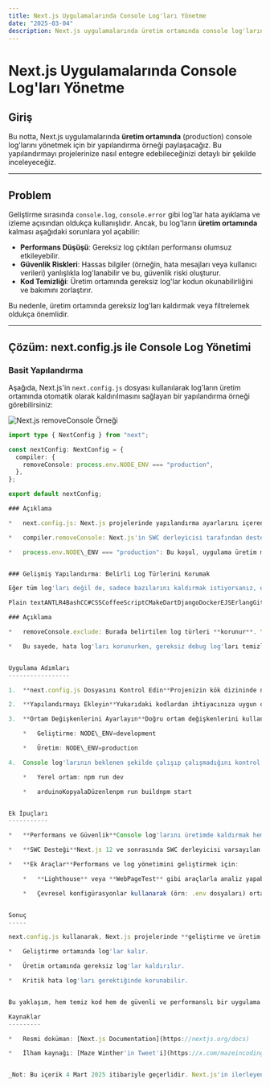 ```yaml
---
title: Next.js Uygulamalarında Console Log'ları Yönetme
date: "2025-03-04"
description: Next.js uygulamalarında üretim ortamında console log'larını yönetmek için bir yapılandırma örneği
---
```


# Next.js Uygulamalarında Console Log'ları Yönetme

## Giriş

Bu notta, Next.js uygulamalarında **üretim ortamında** (production) console log'larını yönetmek için bir yapılandırma örneği paylaşacağız. Bu yapılandırmayı projelerinize nasıl entegre edebileceğinizi detaylı bir şekilde inceleyeceğiz.

---

## Problem

Geliştirme sırasında `console.log`, `console.error` gibi log'lar hata ayıklama ve izleme açısından oldukça kullanışlıdır. Ancak, bu log'ların **üretim ortamında** kalması aşağıdaki sorunlara yol açabilir:

- **Performans Düşüşü**: Gereksiz log çıktıları performansı olumsuz etkileyebilir.
- **Güvenlik Riskleri**: Hassas bilgiler (örneğin, hata mesajları veya kullanıcı verileri) yanlışlıkla log'lanabilir ve bu, güvenlik riski oluşturur.
- **Kod Temizliği**: Üretim ortamında gereksiz log'lar kodun okunabilirliğini ve bakımını zorlaştırır.

Bu nedenle, üretim ortamında gereksiz log'ları kaldırmak veya filtrelemek oldukça önemlidir.

---

## Çözüm: next.config.js ile Console Log Yönetimi

### Basit Yapılandırma

Aşağıda, Next.js'in `next.config.js` dosyası kullanılarak log'ların üretim ortamında otomatik olarak kaldırılmasını sağlayan bir yapılandırma örneği görebilirsiniz:

![Next.js removeConsole Örneği](https://x.com/mazeincoding/status/1895982281237623227)

```typescript
import type { NextConfig } from "next";

const nextConfig: NextConfig = {
  compiler: {
    removeConsole: process.env.NODE_ENV === "production",
  },
};

export default nextConfig;

### Açıklama

*   next.config.js: Next.js projelerinde yapılandırma ayarlarını içeren dosyadır.

*   compiler.removeConsole: Next.js'in SWC derleyicisi tarafından desteklenen bir özelliktir. Aktif olduğunda, belirtilen log'lar kaldırılır.

*   process.env.NODE\_ENV === "production": Bu koşul, uygulama üretim modunda çalışırken log'ları kaldırır. Geliştirme modunda ise log'lar korunur.


### Gelişmiş Yapılandırma: Belirli Log Türlerini Korumak

Eğer tüm log'ları değil de, sadece bazılarını kaldırmak istiyorsanız, exclude seçeneğini kullanabilirsiniz:

Plain textANTLR4BashCC#CSSCoffeeScriptCMakeDartDjangoDockerEJSErlangGitGoGraphQLGroovyHTMLJavaJavaScriptJSONJSXKotlinLaTeXLessLuaMakefileMarkdownMATLABMarkupObjective-CPerlPHPPowerShell.propertiesProtocol BuffersPythonRRubySass (Sass)Sass (Scss)SchemeSQLShellSwiftSVGTSXTypeScriptWebAssemblyYAMLXML`   nextConfig = {    compiler: {      removeConsole: {        exclude: ["error"],      },    },  };  module.exports = nextConfig;   `

### Açıklama

*   removeConsole.exclude: Burada belirtilen log türleri **korunur**. Yukarıdaki örnekte, console.error üretim ortamında kalır, diğer log'lar kaldırılır.

*   Bu sayede, hata log'ları korunurken, gereksiz debug log'ları temizlenir.


Uygulama Adımları
-----------------

1.  **next.config.js Dosyasını Kontrol Edin**Projenizin kök dizininde next.config.js yoksa, oluşturun.

2.  **Yapılandırmayı Ekleyin**Yukarıdaki kodlardan ihtiyacınıza uygun olanı ekleyin ve gerekirse özelleştirin.

3.  **Ortam Değişkenlerini Ayarlayın**Doğru ortam değişkenlerini kullandığınızdan emin olun:

    *   Geliştirme: NODE\_ENV=development

    *   Üretim: NODE\_ENV=production

4.  Console log'larının beklenen şekilde çalışıp çalışmadığını kontrol edin.

    *   Yerel ortam: npm run dev

    *   arduinoKopyalaDüzenlenpm run buildnpm start


Ek İpuçları
-----------

*   **Performans ve Güvenlik**Console log'larını üretimde kaldırmak hem performans hem de güvenlik açısından önerilir. Ancak, console.error gibi kritik log'ları korumakta fayda var.

*   **SWC Desteği**Next.js 12 ve sonrasında SWC derleyicisi varsayılan olarak kullanılır ve removeConsole özelliği doğrudan SWC ile entegredir.

*   **Ek Araçlar**Performans ve log yönetimini geliştirmek için:

    *   **Lighthouse** veya **WebPageTest** gibi araçlarla analiz yapabilirsiniz.

    *   Çevresel konfigürasyonlar kullanarak (örn: .env dosyaları) ortama özel log yönetimi sağlayabilirsiniz.


Sonuç
-----

next.config.js kullanarak, Next.js projelerinde **geliştirme ve üretim ortamları için farklı log stratejileri** uygulamak oldukça kolaydır. Bu yöntemle:

*   Geliştirme ortamında log'lar kalır.

*   Üretim ortamında gereksiz log'lar kaldırılır.

*   Kritik hata log'ları gerektiğinde korunabilir.


Bu yaklaşım, hem temiz kod hem de güvenli ve performanslı bir uygulama için önemli bir adımdır.

Kaynaklar
---------

*   Resmi doküman: [Next.js Documentation](https://nextjs.org/docs)

*   İlham kaynağı: [Maze Winther'in Tweet'i](https://x.com/mazeincoding/status/1895982281237623227)


_Not: Bu içerik 4 Mart 2025 itibariyle geçerlidir. Next.js'in ilerleyen sürümlerinde bazı detaylar değişebilir_
```
